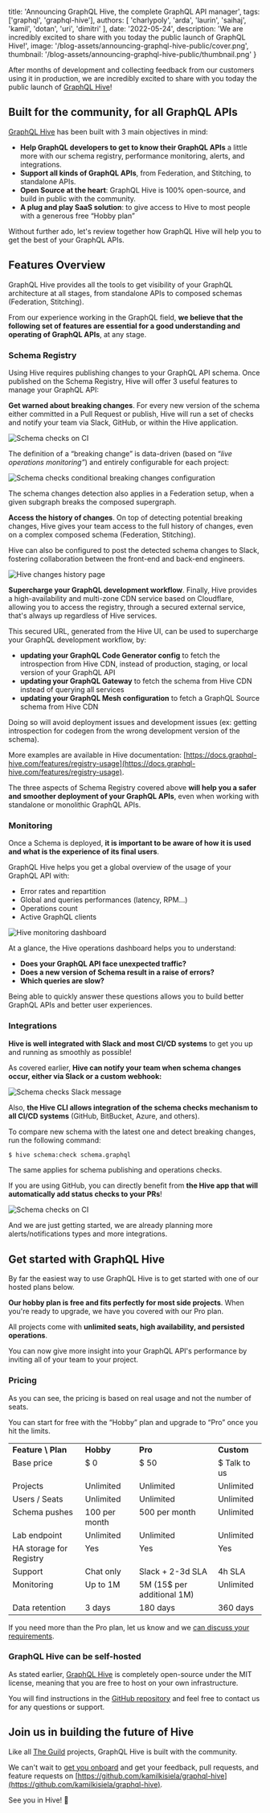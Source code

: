 
  title: 'Announcing GraphQL Hive, the complete GraphQL API manager',
  tags: ['graphql', 'graphql-hive'],
  authors: [
    'charlypoly',
    'arda',
    'laurin',
    'saihaj',
    'kamil',
    'dotan',
    'uri',
    'dimitri'
  ],
  date: '2022-05-24',
  description:
    'We are incredibly excited to share with you today the public launch of GraphQL Hive!',
  image: '/blog-assets/announcing-graphql-hive-public/cover.png',
  thumbnail: '/blog-assets/announcing-graphql-hive-public/thumbnail.png'
}


After months of development and collecting feedback from our customers using it in production, we are incredibly excited to share with you today the public launch of [GraphQL Hive](https://graphql-hive.com/)!

## Built for the community, for all GraphQL APIs

[GraphQL Hive](https://graphql-hive.com/) has been built with 3 main objectives in mind:

- **Help GraphQL developers to get to know their GraphQL APIs** a little more with our schema registry, performance monitoring, alerts, and integrations.
- **Support all kinds of GraphQL APIs**, from Federation, and Stitching, to standalone APIs.
- **Open Source at the heart**: GraphQL Hive is 100% open-source, and build in public with the community.
- **A plug and play SaaS solution**: to give access to Hive to most people with a generous free “Hobby plan”

Without further ado, let's review together how GraphQL Hive will help you to get the best of your GraphQL APIs.

## Features Overview

GraphQL Hive provides all the tools to get visibility of your GraphQL architecture at all stages, from standalone APIs to composed schemas (Federation, Stitching).

From our experience working in the GraphQL field, **we believe that the following set of features are essential for a good understanding and operating of GraphQL APIs**, at any stage.

### Schema Registry

Using Hive requires publishing changes to your GraphQL API schema. Once published on the Schema Registry, Hive will offer 3 useful features to manage your GraphQL API:

**Get warned about breaking changes**. For every new version of the schema either committed in a Pull Request or publish, Hive will run a set of checks and notify your team via Slack, GitHub, or within the Hive application.

![Schema checks on CI](/blog-assets/announcing-graphql-hive-public/schema-checks-gh.png)

The definition of a “breaking change” is data-driven (based on “_live operations monitoring”_) and entirely configurable for each project:

![Schema checks conditional breaking changes configuration](/blog-assets/announcing-graphql-hive-public/schema-checks-conditional-configuration.png)

The schema changes detection also applies in a Federation setup, when a given subgraph breaks the composed supergraph.

**Access the history of changes**. On top of detecting potential breaking changes, Hive gives your team access to the full history of changes, even on a complex composed schema (Federation, Stitching).

Hive can also be configured to post the detected schema changes to Slack, fostering collaboration between the front-end and back-end engineers.

![Hive changes history page](/blog-assets/announcing-graphql-hive-public/changes-history.png)

**Supercharge your GraphQL development workflow**. Finally, Hive provides a high-availability and multi-zone CDN service based on Cloudflare, allowing you to access the registry, through a secured external service, that's always up regardless of Hive services.

This secured URL, generated from the Hive UI, can be used to supercharge your GraphQL development workflow, by:

- **updating your GraphQL Code Generator config** to fetch the
  introspection from Hive CDN, instead of production, staging, or local
  version of your GraphQL API
- **updating your GraphQL Gateway** to fetch the schema from
  Hive CDN instead of querying all services
- **updating your GraphQL Mesh configuration** to fetch a
  GraphQL Source schema from Hive CDN

Doing so will avoid deployment issues and development issues (ex: getting introspection for codegen from the wrong development version of the schema).

More examples are available in Hive documentation: [https://docs.graphql-hive.com/features/registry-usage](https://docs.graphql-hive.com/features/registry-usage).

The three aspects of Schema Registry covered above **will help you a safer and smoother deployment of your GraphQL APIs**, even when working with standalone or monolithic GraphQL APIs.

### Monitoring

Once a Schema is deployed, **it is important to be aware of how it is used and what is the experience of its final users**.

GraphQL Hive helps you get a global overview of the usage of your GraphQL API with:

- Error rates and repartition
- Global and queries performances (latency, RPM…)
- Operations count
- Active GraphQL clients

![Hive monitoring dashboard](/blog-assets/announcing-graphql-hive-public/monitoring-preview.png)

At a glance, the Hive operations dashboard helps you to understand:

- **Does your GraphQL API face unexpected traffic?**
- **Does a new version of Schema result in a raise of errors?**
- **Which queries are slow?**

Being able to quickly answer these questions allows you to build better GraphQL APIs and better user experiences.

### Integrations

**Hive is well integrated with Slack and most CI/CD systems** to get you up and running as smoothly as possible!

As covered earlier, **Hive can notify your team when schema changes occur, either via Slack or a custom webhook:**

![Schema checks Slack message](/blog-assets/announcing-graphql-hive-public/slack-schema-change.png)

Also, **the Hive CLI allows integration of the schema checks mechanism to all CI/CD systems** (GitHub, BitBucket, Azure, and others).

To compare new schema with the latest one and detect breaking changes, run the following command:

```bash
$ hive schema:check schema.graphql
```

The same applies for schema publishing and operations checks.

If you are using GitHub, you can directly benefit from **the Hive app that will automatically add status checks to your PRs**!

![Schema checks on CI](/blog-assets/announcing-graphql-hive-public/schema-checks-gh.png)

And we are just getting started, we are already planning more alerts/notifications types and more integrations.

## Get started with GraphQL Hive

By far the easiest way to use GraphQL Hive is to get started with one of our hosted plans below.

**Our hobby plan is free and fits perfectly for most side projects**. When you're ready to upgrade, we have you covered with our Pro plan.

All projects come with **unlimited seats, high availability, and persisted operations**.

You can now give more insight into your GraphQL API's performance by inviting all of your team to your project.

### Pricing

As you can see, the pricing is based on real usage and not the number of seats.

You can start for free with the “Hobby” plan and upgrade to “Pro” once you hit the limits.

<table cellpadding="10">
  <tbody>
    <tr valign="top">
      <td style={{ border: '#eee 1px solid' }}>
        <strong>Feature \ Plan</strong>
      </td>
      <td style={{ border: '#eee 1px solid' }}>
        <strong>Hobby</strong>
      </td>
      <td style={{ border: '#eee 1px solid' }}>
        <strong>Pro</strong>
      </td>
      <td style={{ border: '#eee 1px solid' }}>
        <strong>Custom</strong>
      </td>
    </tr>
    <tr valign="top">
      <td style={{ border: '#eee 1px solid' }}>Base price</td>
      <td style={{ border: '#eee 1px solid' }}>$ 0</td>
      <td style={{ border: '#eee 1px solid' }}>$ 50</td>
      <td style={{ border: '#eee 1px solid' }}>$ Talk to us</td>
    </tr>
    <tr valign="top">
      <td style={{ border: '#eee 1px solid' }}>Projects</td>
      <td style={{ border: '#eee 1px solid' }}>Unlimited</td>
      <td style={{ border: '#eee 1px solid' }}>Unlimited</td>
      <td style={{ border: '#eee 1px solid' }}>Unlimited</td>
    </tr>
    <tr valign="top">
      <td style={{ border: '#eee 1px solid' }}>Users / Seats</td>
      <td style={{ border: '#eee 1px solid' }}>Unlimited</td>
      <td style={{ border: '#eee 1px solid' }}>Unlimited</td>
      <td style={{ border: '#eee 1px solid' }}>Unlimited</td>
    </tr>
    <tr valign="top">
      <td style={{ border: '#eee 1px solid' }}>Schema pushes</td>
      <td style={{ border: '#eee 1px solid' }}>100 per month</td>
      <td style={{ border: '#eee 1px solid' }}>500 per month</td>
      <td style={{ border: '#eee 1px solid' }}>Unlimited</td>
    </tr>
    <tr valign="top">
      <td style={{ border: '#eee 1px solid' }}>Lab endpoint</td>
      <td style={{ border: '#eee 1px solid' }}>Unlimited</td>
      <td style={{ border: '#eee 1px solid' }}>Unlimited</td>
      <td style={{ border: '#eee 1px solid' }}>Unlimited</td>
    </tr>
    <tr valign="top">
      <td style={{ border: '#eee 1px solid' }}>HA storage for Registry</td>
      <td style={{ border: '#eee 1px solid' }}>Yes</td>
      <td style={{ border: '#eee 1px solid' }}>Yes</td>
      <td style={{ border: '#eee 1px solid' }}>Yes</td>
    </tr>
    <tr valign="top">
      <td style={{ border: '#eee 1px solid' }}>Support</td>
      <td style={{ border: '#eee 1px solid' }}>Chat only</td>
      <td style={{ border: '#eee 1px solid' }}>Slack + 2-3d SLA</td>
      <td style={{ border: '#eee 1px solid' }}>4h SLA</td>
    </tr>
    <tr valign="top">
      <td style={{ border: '#eee 1px solid' }}>Monitoring</td>
      <td style={{ border: '#eee 1px solid' }}>Up to 1M</td>
      <td style={{ border: '#eee 1px solid' }}>5M (15$ per additional 1M)</td>
      <td style={{ border: '#eee 1px solid' }}>Unlimited</td>
    </tr>
    <tr valign="top">
      <td style={{ border: '#eee 1px solid' }}>Data retention</td>
      <td style={{ border: '#eee 1px solid' }}>3 days</td>
      <td style={{ border: '#eee 1px solid' }}>180 days</td>
      <td style={{ border: '#eee 1px solid' }}>360 days</td>
    </tr>
  </tbody>
</table>

If you need more than the Pro plan, let us know and we [can discuss your requirements](mailto:contact@the-guild.dev).

### GraphQL Hive can be self-hosted

As stated earlier, [GraphQL Hive](https://graphql-hive.com/) is completely open-source under the MIT license, meaning that you are free to host on your own infrastructure.

You will find instructions in the [GitHub repository](https://github.com/kamilkisiela/graphql-hive) and feel free to contact us for any questions or support.

## Join us in building the future of Hive

Like all [The Guild](https://the-guild.dev/) projects, GraphQL Hive is built with the community.

We can't wait to [get you onboard](https://app.graphql-hive.com/) and get your feedback, pull requests, and feature requests on [https://github.com/kamilkisiela/graphql-hive](https://github.com/kamilkisiela/graphql-hive).

See you in Hive! 🐝

